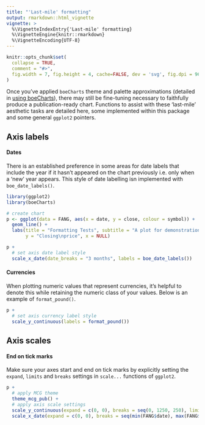 ```yaml
---
title: "'Last-mile' formatting"
output: rmarkdown::html_vignette
vignette: >
  %\VignetteIndexEntry{'Last-mile' formatting}
  %\VignetteEngine{knitr::rmarkdown}
  %\VignetteEncoding{UTF-8}
---
```


```r
knitr::opts_chunk$set(
  collapse = TRUE,
  comment = "#>",
  fig.width = 7, fig.height = 4, cache=FALSE, dev = 'svg', fig.dpi = 96
)
```

Once you've applied `boeCharts` theme and palette approximations (detailed in [using boeCharts](using-boeCharts.html)), there may still be fine-tuning necessary to faithfully produce a publication-ready chart. Functions to assist with these 'last-mile' aesthetic tasks are detailed here, some implemented within this package and some general `ggplot2` pointers.


## Axis labels

#### Dates

There is an established preference in some areas for date labels that include the year if it hasn't appeared on the chart previously i.e. only when a 'new' year appears. This style of date labelling isn implemented with `boe_date_labels()`.

```r

library(ggplot2)
library(boeCharts)

# create chart
p <- ggplot(data = FANG, aes(x = date, y = close, colour = symbol)) +
  geom_line() +
  labs(title = "Formatting Tests", subtitle = "A plot for demonstration purposes",
       y = "Closing\nprice", x = NULL)

p +
  # set axis date label style
  scale_x_date(date_breaks = "3 months", labels = boe_date_labels())

```

#### Currencies

When plotting numeric values that represent currencies, it's helpful to denote this while retaining the numeric class of your values. Below is an example of `format_pound()`.

```r

p +
  # set axis currency label style
  scale_y_continuous(labels = format_pound())

```


## Axis scales

#### End on tick marks

Make sure your axes start and end on tick marks by explicitly setting the `expand`, `limits` and `breaks` settings in `scale...` functions of `ggplot2`.

```r
p +
  # apply MCG theme
  theme_mcg_pub() +
  # apply axis scale settings
  scale_y_continuous(expand = c(0, 0), breaks = seq(0, 1250, 250), limits = c(0, 1250), position = "right") +
  scale_x_date(expand = c(0, 0), breaks = seq(min(FANG$date), max(FANG$date), by = "3 months"), labels = boe_date_labels())
```

